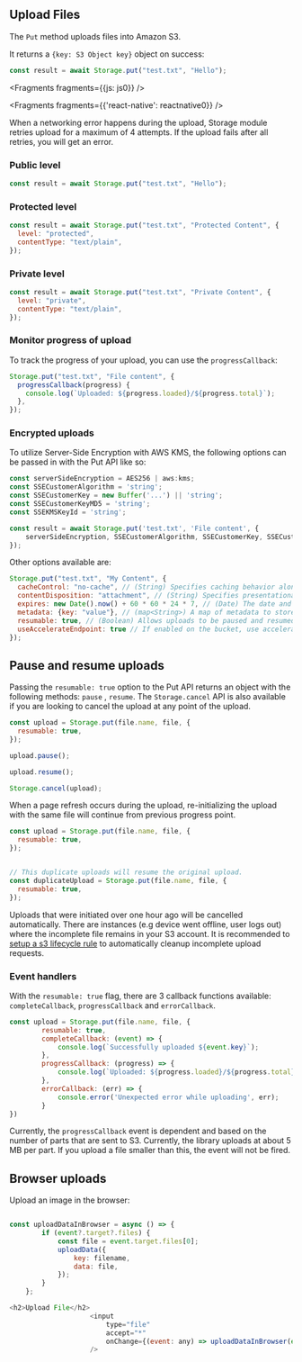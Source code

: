 ## Upload Files

The `Put` method uploads files into Amazon S3.

It returns a `{key: S3 Object key}` object on success:

```javascript
const result = await Storage.put("test.txt", "Hello");
```


<!-- TODO Rewrite - which is this differently shown? is it just for grabbing pathImageFile? I am confused why this section exists when it is almost a duplicate of the above -->


<Fragments fragments={{js: js0}} />


<Fragments fragments={{'react-native': reactnative0}} />

When a networking error happens during the upload, Storage module retries upload for a maximum of 4 attempts. If the upload fails after all retries, you will get an error.

### Public level

```javascript
const result = await Storage.put("test.txt", "Hello");
```

### Protected level

```javascript
const result = await Storage.put("test.txt", "Protected Content", {
  level: "protected",
  contentType: "text/plain",
});
```

### Private level

```javascript
const result = await Storage.put("test.txt", "Private Content", {
  level: "private",
  contentType: "text/plain",
});
```

### Monitor progress of upload

To track the progress of your upload, you can use the `progressCallback`:

```javascript
Storage.put("test.txt", "File content", {
  progressCallback(progress) {
    console.log(`Uploaded: ${progress.loaded}/${progress.total}`);
  },
});
```

### Encrypted uploads

To utilize Server-Side Encryption with AWS KMS, the following options can be passed in with the Put API like so:

```javascript
const serverSideEncryption = AES256 | aws:kms;
const SSECustomerAlgorithm = 'string';
const SSECustomerKey = new Buffer('...') || 'string';
const SSECustomerKeyMD5 = 'string';
const SSEKMSKeyId = 'string';

const result = await Storage.put('test.txt', 'File content', {
    serverSideEncryption, SSECustomerAlgorithm, SSECustomerKey, SSECustomerKeyMD5, SSEKMSKeyId
});
```

Other options available are:

```javascript
Storage.put("test.txt", "My Content", {
  cacheControl: "no-cache", // (String) Specifies caching behavior along the request/reply chain
  contentDisposition: "attachment", // (String) Specifies presentational information for the object
  expires: new Date().now() + 60 * 60 * 24 * 7, // (Date) The date and time at which the object is no longer cacheable. ISO-8601 string, or a UNIX timestamp in seconds
  metadata: {key: "value"}, // (map<String>) A map of metadata to store with the object in S3.
  resumable: true, // (Boolean) Allows uploads to be paused and resumed
  useAccelerateEndpoint: true // If enabled on the bucket, use accelerated S3 endpoint
});
```

## Pause and resume uploads

Passing the `resumable: true` option to the Put API returns an object with the following methods: `pause` , `resume`.
The `Storage.cancel` API is also available if you are looking to cancel the upload at any point of the upload.

```javascript
const upload = Storage.put(file.name, file, {
  resumable: true,
});

upload.pause();

upload.resume();

Storage.cancel(upload);
```

<!-- TODO Rewrite why do we not have multi-part upload documented for JS? -->

When a page refresh occurs during the upload, re-initializing the upload with the same file will continue from previous progress point.

```javascript
const upload = Storage.put(file.name, file, {
  resumable: true,
});


// This duplicate uploads will resume the original upload.
const duplicateUpload = Storage.put(file.name, file, {
  resumable: true,
});
```
<Callout>

Uploads that were initiated over one hour ago will be cancelled automatically. There are instances (e.g device went offline, user logs out) where the incomplete file remains in your S3 account. It is recommended to [setup a s3 lifecycle rule](https://aws.amazon.com/blogs/aws-cloud-financial-management/discovering-and-deleting-incomplete-multipart-uploads-to-lower-amazon-s3-costs/) to automatically cleanup incomplete upload requests.

</Callout>

### Event handlers
With the `resumable: true` flag, there are 3 callback functions available: `completeCallback`, `progressCallback` and `errorCallback`.
```javascript
const upload = Storage.put(file.name, file, {
		resumable: true,
		completeCallback: (event) => {
			console.log(`Successfully uploaded ${event.key}`);
		},
		progressCallback: (progress) => {
			console.log(`Uploaded: ${progress.loaded}/${progress.total}`);
		},
		errorCallback: (err) => {
			console.error('Unexpected error while uploading', err);
		}
})
```

<Callout>

Currently, the `progressCallback` event is dependent and based on the number of parts that are sent to S3. Currently, the library uploads at about 5 MB per part. If you upload a file smaller than this, the event will not be fired.

</Callout>

## Browser uploads

Upload an image in the browser:

```javascript

const uploadDataInBrowser = async () => {
		if (event?.target?.files) {
			const file = event.target.files[0];
			uploadData({
				key: filename,
				data: file,
			});
		}
	};

<h2>Upload File</h2>
					<input
						type="file"
						accept="*"
						onChange={(event: any) => uploadDataInBrowser(event)}
					/>
```
